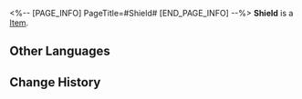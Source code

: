 <%-- [PAGE_INFO]
PageTitle=#Shield#
[END_PAGE_INFO] --%>
{{Item Infobox
|title       = Shield
|id          = 120001
|image       = Item Shield.png
|type        = 
|invCategory = Valuables
|rarity      = 3
|effect      = The official currency circulating in Belobog. Can be used to purchase goods in Special Stores.
|description =
After a long era of blockades, the Overworld and Underworld denizens of Belobog have developed vastly different standards for currency.
The current exchange rate of shield to credits is now 1:50... Speaking of, why are credits still an official currency of Belobog? It seems people have already forgotten the answer to this question.
|source1     = Exploring Jarilo-VI
|source2     = Adventure Missions
}}
'''Shield''' is a [[Item]].

==Other Languages==
{{Other Languages
|en   = Shield
|zhs  = 冬城盾
|zht  = 冬城盾
|ja   = シールド
|ko   = 실드
|es   = Escudo
|fr   = Écus
|ru   = Щиты
|th   = Shield
|vi   = Shield
|de   = Schild
|id   = Shield
|pt   = Brasão
}}

==Change History==
{{Change History|2.0}}